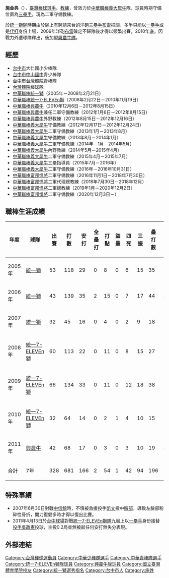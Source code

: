 {{Infobox CPBL player|
|name=施金典|
|image=施金典.jpg|
|width=300|
|position=二軍守備教練|
|team=富邦悍將|
|number=68|
|bats=左|
|throws=右|
|birthdate={{birth_date_and_age|1980|8|1|mf=y}}|
|birthplace={{TWN}}[[臺中市|臺中市]]|
|debutdate=4月19日
|debutyear=2005年
|debutteam=統一獅
|statyear=2011年球季
|stat1label=打擊率
|stat1value=0.244
|stat2label=全壘打
|stat2value=2
|stat3label=打點
|stat3value=54
|stat4label=盜壘
|stat4value=1
|teams=<nowiki></nowiki> 
*[[統一獅|統一獅]]（2005年 - 2010年）
*[[興農牛|興農牛]]（2011年 - 2012年）
'''教練時期'''
*[[興農牛|興農牛]]兼任二軍守備教練（2012年1月6日－2012年8月15日）
*[[興農牛|興農牛]]外野教練（2012年8月15日－2012年12月16日）
*[[義大犀牛|義大犀牛]]守備教練（2012年12月17日－2012年12月24日）
*[[義大犀牛|義大犀牛]]二軍守備教練（2013年1月－2013年8月）
*[[義大犀牛|義大犀牛]]守備教練（2013年8月－2014年1月）
*[[義大犀牛|義大犀牛]]二軍守備教練（2014年－1月－2014年5月）
*[[義大犀牛|義大犀牛]]內野教練（2014年5月－2015年4月）
*[[義大犀牛|義大犀牛]]二軍守備教練（2015年4月－2015年7月）
*[[義大犀牛|義大犀牛]]三壘指導員（2015年7月－2016年）
*[[義大犀牛|義大犀牛]]二軍守備教練（2016年－2016年10月31日）
*[[富邦悍將|富邦悍將]]二軍守備教練（2016年11月1日－2018年7月30日）
*[[富邦悍將|富邦悍將]]二軍代理總教練（2018年7月30日－2018年12月）
*[[富邦悍將|富邦悍將]]二軍總教練（2019年1月－2020年12月2日）
*[[富邦悍將|富邦悍將]]二軍守備教練（2020年12月3日－）
|awards=<nowiki></nowiki>
*3次總冠軍 (2007、2008、2009)
}}

'''施金典'''（{{bd|1980年|8月1日|||S}}），[[臺灣|臺灣]][[棒球|棒球]][[選手|選手]]、[[教練|教練]]，曾效力於[[中華職棒|中華職棒]][[義大犀牛|義大犀牛]]隊，球員時期守備位置為[[三壘手|三壘手]]，現為二軍守備教練。

於[[統一獅|統一獅隊]]時期由於隊上有聘請來台的洋砲[[三壘手|三壘手]][[布雷|布雷]]把關，多半只能以[[一壘手|一壘手]]或是[[代打|代打]]身份上場，2009年洋砲[[布雷|布雷]]確定不歸隊後才得以頻繁出賽，2010年底，因戰力外遭球隊釋出，後加盟[[興農牛|興農牛隊]]。

==經歷==
*[[台中市|台中市]]大仁國小少棒隊 
*[[台中市|台中市]][[臺中市立中山國民中學|中山國中]]青少棒隊 
*[[台中市|台中市]][[台灣體院|台灣體院]]青棒隊 
*[[台灣體院|台灣體院]]棒球隊  
*[[中華職棒|中華職棒]][[統一獅|統一獅]]（2005年－2008年2月21日）
*[[中華職棒|中華職棒]][[統一7-ELEVEn獅|統一7-ELEVEn獅]]（2008年2月22日－2010年11月19日）
*[[中華職棒|中華職棒]][[興農牛|興農牛]]（2010年12月6日－2012年8月15日）
*[[中華職棒|中華職棒]][[興農牛|興農牛]]兼任二軍守備教練（2012年1月6日－2012年8月15日）
*[[中華職棒|中華職棒]][[興農牛|興農牛]]外野教練（2012年8月15日－2012年12月16日）
*[[中華職棒|中華職棒]][[義大犀牛|義大犀牛]]守備教練（2012年12月17日－2012年12月24日）
*[[中華職棒|中華職棒]][[義大犀牛|義大犀牛]]二軍守備教練（2013年1月－2013年8月）
*[[中華職棒|中華職棒]][[義大犀牛|義大犀牛]]守備教練（2013年8月－2014年1月）
*[[中華職棒|中華職棒]][[義大犀牛|義大犀牛]]二軍守備教練（2014年－1月－2014年5月）
*[[中華職棒|中華職棒]][[義大犀牛|義大犀牛]]內野教練（2014年5月－2015年4月）
*[[中華職棒|中華職棒]][[義大犀牛|義大犀牛]]二軍守備教練（2015年4月－2015年7月）
*[[中華職棒|中華職棒]][[義大犀牛|義大犀牛]]三壘指導員（2015年7月－2016年）
*[[中華職棒|中華職棒]][[義大犀牛|義大犀牛]]二軍守備教練（2016年－2016年10月31日）
*[[中華職棒|中華職棒]][[富邦悍將|富邦悍將]]二軍守備教練（2016年11月1日－2018年7月30日）
*[[中華職棒|中華職棒]][[富邦悍將|富邦悍將]]二軍代理總教練（2018年7月30日－2018年12月）
*[[中華職棒|中華職棒]][[富邦悍將|富邦悍將]]二軍總教練（2019年1月－2020年12月2日）
*[[中華職棒|中華職棒]][[富邦悍將|富邦悍將]]二軍守備教練（2020年12月3日－）


==職棒生涯成績==
{|Border=1 WIDTH=800PX
|- align=center
!年度!!球隊!!出賽!!打數!!安打!!全壘打!!打點!!盜壘!!四死!!三振!!壘打數!!雙殺打!!打擊率
|- align=center
|2005年||[[統一獅|統一獅]]||53||118||29||0||8||0||6||15||35||6||0.246
|- align=center
|2006年||[[統一獅|統一獅]]||43||139||35||2||15||0||7||17||44||4||0.252
|- align=center
|2007年||[[統一獅|統一獅]]||32||45||16||0||4||0||2||9||18||2||0.356
|- align=center
|2008年||[[統一7-ELEVEn獅|統一7-ELEVEn獅]]||60||113||22||0||11||0||8||15||27||7||0.195
|- align=center
|2009年||[[統一7-ELEVEn獅|統一7-ELEVEn獅]]||66||134||33||0||11||0||12||18||38||5||0.246
|- align=center
|2010年||[[統一7-ELEVEn獅|統一7-ELEVEn獅]]||32||64||14||0||2||1||4||10||15||3||0.219
|- align=center
|2011年||[[興農牛|興農牛]]||42||68||17||0||3||0||3||10||19||4||0.244
|- align=center style="color:black; background-color:greenyellow"
!合計||7年||328||681||166||2||54||1||42||94||196||31||0.244
|}

==特殊事績==
*2007年6月30日對戰[[中信鯨|中信鯨]]時，不慎被救援投手[[凱文|凱文]]投中[[臉部|臉部]]，導致左臉部粉碎性骨折，開刀復健多時才得以復出比賽。
*2011年4月13日於[[台中球場|台中球場]]對戰[[統一7-ELEVEn獅隊|統一7-ELEVEn獅隊]]九局上以[[一壘手|一壘手]]身份接替[[投手|投手]][[吳政憲|吳政憲]]投球，主投0.2局並無被敲任何安打無失分表現。

==外部連結==
{{台灣棒球維基館}}
{{中華職棒球員資料|id=L0F3|name=施金典}}

{{富邦悍將隊球員名單}}
{{統一獅2007年中華職棒總冠軍}}
{{統一7-ELEVEn獅2008年中華職棒總冠軍}}
{{統一7-ELEVEn獅2009年中華職棒總冠軍}}
{{DEFAULTSORT:Shih Chin Tien}}
[[Category:台灣棒球運動員|Category:台灣棒球運動員]]
[[Category:中華少棒隊選手|Category:中華少棒隊選手]]
[[Category:中華青棒隊選手|Category:中華青棒隊選手]]
[[Category:統一7-ELEVEn獅隊球員|Category:統一7-ELEVEn獅隊球員]]
[[Category:興農牛隊球員|Category:興農牛隊球員]]
[[Category:國立臺灣體育學院校友|Category:國立臺灣體育學院校友]]
[[Category:統一獅選秀指名|Category:統一獅選秀指名]]
[[Category:台中市人|Category:台中市人]]
[[Category:施姓|Category:施姓]]